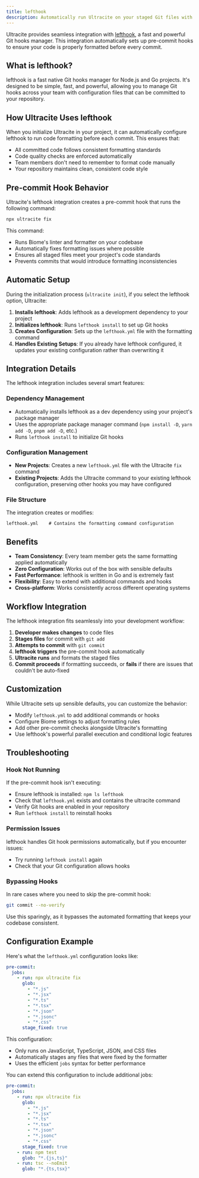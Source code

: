 ```yaml
---
title: lefthook
description: Automatically run Ultracite on your staged Git files with lefthook
---
```


Ultracite provides seamless integration with [lefthook](https://lefthook.dev/), a fast and powerful Git hooks manager. This integration automatically sets up pre-commit hooks to ensure your code is properly formatted before every commit.

## What is lefthook?

lefthook is a fast native Git hooks manager for Node.js and Go projects. It's designed to be simple, fast, and powerful, allowing you to manage Git hooks across your team with configuration files that can be committed to your repository.

## How Ultracite Uses lefthook

When you initialize Ultracite in your project, it can automatically configure lefthook to run code formatting before each commit. This ensures that:

- All committed code follows consistent formatting standards
- Code quality checks are enforced automatically
- Team members don't need to remember to format code manually
- Your repository maintains clean, consistent code style

## Pre-commit Hook Behavior

Ultracite's lefthook integration creates a pre-commit hook that runs the following command:

```bash
npx ultracite fix
```

This command:
- Runs Biome's linter and formatter on your codebase
- Automatically fixes formatting issues where possible
- Ensures all staged files meet your project's code standards
- Prevents commits that would introduce formatting inconsistencies

## Automatic Setup

During the initialization process (`ultracite init`), if you select the lefthook option, Ultracite:

1. **Installs lefthook**: Adds lefthook as a development dependency to your project
2. **Initializes lefthook**: Runs `lefthook install` to set up Git hooks
3. **Creates Configuration**: Sets up the `lefthook.yml` file with the formatting command
4. **Handles Existing Setups**: If you already have lefthook configured, it updates your existing configuration rather than overwriting it

## Integration Details

The lefthook integration includes several smart features:

### Dependency Management
- Automatically installs lefthook as a dev dependency using your project's package manager
- Uses the appropriate package manager command (`npm install -D`, `yarn add -D`, `pnpm add -D`, etc.)
- Runs `lefthook install` to initialize Git hooks

### Configuration Management
- **New Projects**: Creates a new `lefthook.yml` file with the Ultracite `fix` command
- **Existing Projects**: Adds the Ultracite command to your existing lefthook configuration, preserving other hooks you may have configured

### File Structure
The integration creates or modifies:
```
lefthook.yml    # Contains the formatting command configuration
```

## Benefits

- **Team Consistency**: Every team member gets the same formatting applied automatically
- **Zero Configuration**: Works out of the box with sensible defaults
- **Fast Performance**: lefthook is written in Go and is extremely fast
- **Flexibility**: Easy to extend with additional commands and hooks
- **Cross-platform**: Works consistently across different operating systems

## Workflow Integration

The lefthook integration fits seamlessly into your development workflow:

1. **Developer makes changes** to code files
2. **Stages files** for commit with `git add`
3. **Attempts to commit** with `git commit`
4. **lefthook triggers** the pre-commit hook automatically
5. **Ultracite runs** and formats the staged files
6. **Commit proceeds** if formatting succeeds, or **fails** if there are issues that couldn't be auto-fixed

## Customization

While Ultracite sets up sensible defaults, you can customize the behavior:

- Modify `lefthook.yml` to add additional commands or hooks
- Configure Biome settings to adjust formatting rules
- Add other pre-commit checks alongside Ultracite's formatting
- Use lefthook's powerful parallel execution and conditional logic features

## Troubleshooting

### Hook Not Running
If the pre-commit hook isn't executing:
- Ensure lefthook is installed: `npm ls lefthook`
- Check that `lefthook.yml` exists and contains the ultracite command
- Verify Git hooks are enabled in your repository
- Run `lefthook install` to reinstall hooks

### Permission Issues
lefthook handles Git hook permissions automatically, but if you encounter issues:
- Try running `lefthook install` again
- Check that your Git configuration allows hooks

### Bypassing Hooks
In rare cases where you need to skip the pre-commit hook:
```bash
git commit --no-verify
```

Use this sparingly, as it bypasses the automated formatting that keeps your codebase consistent.

## Configuration Example

Here's what the `lefthook.yml` configuration looks like:

```yaml
pre-commit:
  jobs:
    - run: npx ultracite fix
      glob: 
        - "*.js"
        - "*.jsx"
        - "*.ts"
        - "*.tsx"
        - "*.json"
        - "*.jsonc"
        - "*.css"
      stage_fixed: true
```

This configuration:
- Only runs on JavaScript, TypeScript, JSON, and CSS files
- Automatically stages any files that were fixed by the formatter
- Uses the efficient `jobs` syntax for better performance

You can extend this configuration to include additional jobs:

```yaml
pre-commit:
  jobs:
    - run: npx ultracite fix
      glob: 
        - "*.js"
        - "*.jsx"
        - "*.ts"
        - "*.tsx"
        - "*.json"
        - "*.jsonc"
        - "*.css"
      stage_fixed: true
    - run: npm test
      glob: "*.{js,ts}"
    - run: tsc --noEmit
      glob: "*.{ts,tsx}"
```